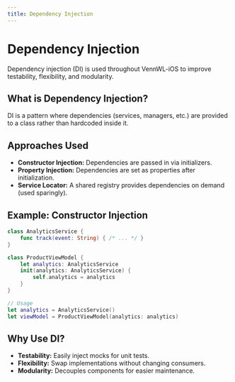 ```yaml
---
title: Dependency Injection
---
```


# Dependency Injection

Dependency injection (DI) is used throughout VennWL-iOS to improve testability, flexibility, and modularity.

## What is Dependency Injection?
DI is a pattern where dependencies (services, managers, etc.) are provided to a class rather than hardcoded inside it.

## Approaches Used
- **Constructor Injection:** Dependencies are passed in via initializers.
- **Property Injection:** Dependencies are set as properties after initialization.
- **Service Locator:** A shared registry provides dependencies on demand (used sparingly).

## Example: Constructor Injection
```swift
class AnalyticsService {
    func track(event: String) { /* ... */ }
}

class ProductViewModel {
    let analytics: AnalyticsService
    init(analytics: AnalyticsService) {
        self.analytics = analytics
    }
}

// Usage
let analytics = AnalyticsService()
let viewModel = ProductViewModel(analytics: analytics)
```

## Why Use DI?
- **Testability:** Easily inject mocks for unit tests.
- **Flexibility:** Swap implementations without changing consumers.
- **Modularity:** Decouples components for easier maintenance. 